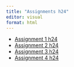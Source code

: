 ```yaml
---
title: "Assignments h24"
editor: visual
format: html
---
```


-   [Assignment 1 h24](ass1/ass1-h24.qmd)
-   [Assignment 2 h24](ass2/ass2-h24.qmd)
-   [Assignment 3 h24](ass3/ass3-h24.qmd)
-   [Assignment 4 h24](ass4/ass4-h24.qmd)
